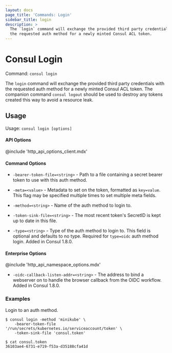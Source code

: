 ```yaml
---
layout: docs
page_title: 'Commands: Login'
sidebar_title: login
description: >
  The `login` command will exchange the provided third party credentials with
  the requested auth method for a newly minted Consul ACL token.
---
```


# Consul Login

Command: `consul login`

The `login` command will exchange the provided third party credentials with the
requested auth method for a newly minted Consul ACL token. The companion
command `consul logout` should be used to destroy any tokens created this way
to avoid a resource leak.

## Usage

Usage: `consul login [options]`

#### API Options

@include 'http_api_options_client.mdx'

#### Command Options

- `-bearer-token-file=<string>` - Path to a file containing a secret bearer
  token to use with this auth method.

- `-meta=<value>` - Metadata to set on the token, formatted as `key=value`. This
  flag may be specified multiple times to set multiple meta fields.

- `-method=<string>` - Name of the auth method to login to.

- `-token-sink-file=<string>` - The most recent token's SecretID is kept up to
  date in this file.

- `-type=<string>` - Type of the auth method to login to. This field is
  optional and defaults to no type. Required for `type=oidc` auth method login.
  Added in Consul 1.8.0.

#### Enterprise Options

@include 'http_api_namespace_options.mdx'

- `-oidc-callback-listen-addr=<string>` - The address to bind a webserver on to
  handle the browser callback from the OIDC workflow. Added in Consul 1.8.0.

### Examples

Login to an auth method.

```shell
$ consul login -method 'minikube' \
    -bearer-token-file '/run/secrets/kubernetes.io/serviceaccount/token' \
    -token-sink-file 'consul.token'

$ cat consul.token
36103ae4-6731-e719-f53a-d35188cfa41d
```
